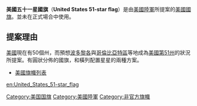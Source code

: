 {{National flag infobox
|Name = 美國五十一星国旗
|Article = 
|Image = US 51 Star possible Flag.svg
|Use = 
|Symbol = 
|Proportion = 
|Adoption =
|Design = 
|Diminutive = 
|Name2 = 美國五十一星国旗
|Article2 = 
|Image2 = US 51-star alternate flag.svg
|Use2 = 
|Symbol2 = 
|Proportion2 = 
|Adoption2 =
|Design2 = 
|Diminutive2 = 
}}
'''美國五十一星國旗'''（'''United States 51-star flag'''）是由[[美國陸軍|美國陸軍]]所提案的[[美國國旗|美國國旗]]。並未在正式場合中使用。

== 提案理由 ==
[[美國|美國]]現在有50個州，而預想[[波多黎各|波多黎各]]與[[華盛頓哥倫比亞特區|哥倫比亞特區]]等地成為[[美國第51州|美國第51州]]的狀況所提案。有圓狀分佈的國旗，和橫列配置星星的兩種方案。
*[[美國旗幟列表|美國旗幟列表]]
[[Category:美国国旗|Category:美国国旗]]
[[Category:美國陸軍|Category:美國陸軍]]
[[Category:非官方旗幟|Category:非官方旗幟]]
{{US-stub}}
[[en:United_States_51-star_flag|en:United_States_51-star_flag]]